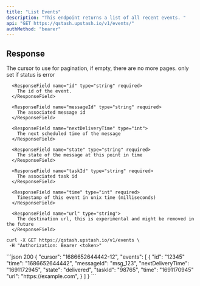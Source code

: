 ```yaml
---
title: "List Events"
description: "This endpoint returns a list of all recent events. "
api: "GET https://qstash.upstash.io/v1/events/"
authMethod: "bearer"
---
```


## Response

<ResponseField name="cursor" type="string" >
The cursor to use for pagination, if empty, there are no more pages.

</ResponseField>

<ResponseField name="events" type="Array<Event>" required>
    <Expandable title="Event">
      <ResponseField name="error" type="string">
        only set if status is error
      </ResponseField>

      <ResponseField name="id" type="string" required>
        The id of the event.
      </ResponseField>

      <ResponseField name="messageId" type="string" required>
        The associated message id
      </ResponseField>

      <ResponseField name="nextDeliveryTime" type="int">
        The next scheduled time of the message
      </ResponseField>

      <ResponseField name="state" type="string" required>
        The state of the message at this point in time
      </ResponseField>

      <ResponseField name="taskId" type="string" required>
        The associated task id
      </ResponseField>

      <ResponseField name="time" type="int" required>
        Timestamp of this event in unix time (milliseconds)
      </ResponseField>

      <ResponseField name="url" type="string">
        The destination url, this is experimental and might be removed in the future
      </ResponseField>

  </Expandable>

</ResponseField>

<RequestExample>

```shell curl
curl -X GET https://qstash.upstash.io/v1/events \
 -H "Authorization: Bearer <token>"
```

</RequestExample>

<ResponseExample>
```json 200
{
  "cursor": "1686652644442-12",
  "events": [
    {
      "id": "12345"
      "time": "1686652644442",
      "messageId": "msg_123",
      "nextDeliveryTime": "1691172945",
      "state": "delivered",
      "taskId": "98765",
      "time": "1691170945"
      "url": "https://example.com",
    }
  ]
}
```

</ResponseExample>
